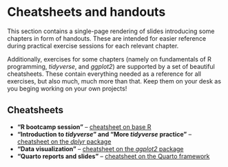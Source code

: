 # Cheatsheets and handouts {.unnumbered}

This section contains a single-page rendering of slides introducing some
chapters in form of handouts. These are intended for easier reference
during practical exercise sessions for each relevant chapter.

Additionally, exercises for some chapters (namely on fundamentals of
R programming, _tidyverse_, and _ggplot2_) are supported by a set of
beautiful cheatsheets. These contain everything needed as a reference
for all exercises, but also much, much more than that. Keep them on your
desk as you beging working on your own projects!

## Cheatsheets

- **"R bootcamp session"** -- [cheatsheet on base R](cheatsheets/base-r.pdf)
- **"Introduction to _tidyverse_" and "More _tidyverse_ practice"** -- [cheatsheet on the _dplyr_ package](cheatsheets/dplyr.pdf)
- **"Data visualization"** -- [cheatsheet on the _ggplot2_ package](cheatsheets/ggplot2.pdf)
- **"Quarto reports and slides"** -- [cheatsheet on the Quarto framework](cheatsheets/quarto.pdf)